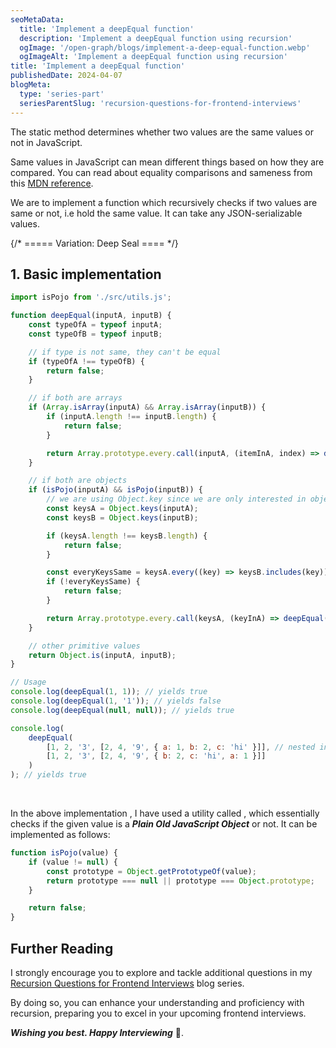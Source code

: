 ```yaml
---
seoMetaData:
  title: 'Implement a deepEqual function'
  description: 'Implement a deepEqual function using recursion'
  ogImage: '/open-graph/blogs/implement-a-deep-equal-function.webp'
  ogImageAlt: 'Implement a deepEqual function using recursion'
title: 'Implement a deepEqual function'
publishedDate: 2024-04-07
blogMeta:
  type: 'series-part'
  seriesParentSlug: 'recursion-questions-for-frontend-interviews'
---
```


The <InlineCode code="Object.is()" /> static method determines whether two values are the same values or not in JavaScript.

Same values in JavaScript can mean different things based on how they are compared. You can read about equality comparisons and sameness from this [MDN reference](https://developer.mozilla.org/en-US/docs/Web/JavaScript/Equality_comparisons_and_sameness#same-value_equality_using_object.is 'Visit MDN for Equality comparisons and sameness').

We are to implement a <InlineCode code="deepEqual" /> function which recursively checks if two values are same or not, i.e hold the same value. It can take any JSON-serializable values.

{/* ===== Variation: Deep Seal ==== */}

<section>

## 1. Basic implementation

```js title="./src/deepEqual.js"
import isPojo from './src/utils.js';

function deepEqual(inputA, inputB) {
	const typeOfA = typeof inputA;
	const typeOfB = typeof inputB;

	// if type is not same, they can't be equal
	if (typeOfA !== typeOfB) {
		return false;
	}

	// if both are arrays
	if (Array.isArray(inputA) && Array.isArray(inputB)) {
		if (inputA.length !== inputB.length) {
			return false;
		}

		return Array.prototype.every.call(inputA, (itemInA, index) => deepEqual(itemInA, inputB[index]));
	}

	// if both are objects
	if (isPojo(inputA) && isPojo(inputB)) {
		// we are using Object.key since we are only interested in objects own properties
		const keysA = Object.keys(inputA);
		const keysB = Object.keys(inputB);

		if (keysA.length !== keysB.length) {
			return false;
		}

		const everyKeysSame = keysA.every((key) => keysB.includes(key));
		if (!everyKeysSame) {
			return false;
		}

		return Array.prototype.every.call(keysA, (keyInA) => deepEqual(inputA[keyInA], inputB[keyInA]));
	}

	// other primitive values
	return Object.is(inputA, inputB);
}

// Usage
console.log(deepEqual(1, 1)); // yields true
console.log(deepEqual(1, '1')); // yields false
console.log(deepEqual(null, null)); // yields true

console.log(
	deepEqual(
		[1, 2, '3', [2, 4, '9', { a: 1, b: 2, c: 'hi' }]], // nested inputs
		[1, 2, '3', [2, 4, '9', { b: 2, c: 'hi', a: 1 }]]
	)
); // yields true
```

<br />

In the above implementation , I have used a utility called <InlineCode code="isPojo()"/>, which essentially checks if the given value is a **_Plain Old JavaScript Object_** or not. It can be implemented as follows:

```js title="./src/isPojo.js"
function isPojo(value) {
	if (value != null) {
		const prototype = Object.getPrototypeOf(value);
		return prototype === null || prototype === Object.prototype;
	}

	return false;
}
```

</section>

## Further Reading

I strongly encourage you to explore and tackle additional questions in my [Recursion Questions for Frontend Interviews](/blog/recursion-questions-for-frontend-interviews/ 'Find more question on recursion in the recursion questions for frontend interviews blog series') blog series.

By doing so, you can enhance your understanding and proficiency with recursion, preparing you to excel in your upcoming frontend interviews.

**_Wishing you best. Happy Interviewing_** 🫡.
